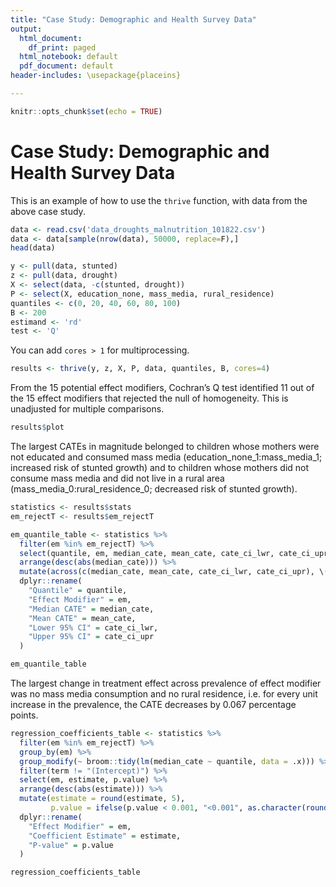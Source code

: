 ```yaml
---
title: "Case Study: Demographic and Health Survey Data"
output:
  html_document:
    df_print: paged
  html_notebook: default
  pdf_document: default
header-includes: \usepackage{placeins}

---
```


```r
knitr::opts_chunk$set(echo = TRUE)
```

# Case Study: Demographic and Health Survey Data

This is an example of how to use the `thrive` function, with data from the above case study. 
```r
data <- read.csv('data_droughts_malnutrition_101822.csv')
data <- data[sample(nrow(data), 50000, replace=F),]
head(data)
```

```r
y <- pull(data, stunted)
z <- pull(data, drought)
X <- select(data, -c(stunted, drought))
P <- select(X, education_none, mass_media, rural_residence)
quantiles <- c(0, 20, 40, 60, 80, 100)
B <- 200
estimand <- 'rd'
test <- 'Q'
```

You can add `cores > 1` for multiprocessing. 
```r
results <- thrive(y, z, X, P, data, quantiles, B, cores=4)
```
From the 15 potential effect modifiers, Cochran's Q test identified 11 out of the 15 effect modifiers that rejected the null of homogeneity. This is unadjusted for multiple comparisons. 
```r
results$plot
```

The largest CATEs in magnitude belonged to children whose mothers were not educated and consumed mass media (education_none_1:mass_media_1; increased risk of stunted growth) and to children whose mothers did not consume mass media and did not live in a rural area (mass_media_0:rural_residence_0; decreased risk of stunted growth).
```r
statistics <- results$stats
em_rejectT <- results$em_rejectT

em_quantile_table <- statistics %>%
  filter(em %in% em_rejectT) %>%
  select(quantile, em, median_cate, mean_cate, cate_ci_lwr, cate_ci_upr) %>%
  arrange(desc(abs(median_cate))) %>%
  mutate(across(c(median_cate, mean_cate, cate_ci_lwr, cate_ci_upr), \(x) round(x, 3))) %>%
  dplyr::rename(
    "Quantile" = quantile,
    "Effect Modifier" = em,
    "Median CATE" = median_cate,
    "Mean CATE" = mean_cate,
    "Lower 95% CI" = cate_ci_lwr,
    "Upper 95% CI" = cate_ci_upr
  )

em_quantile_table
```

The largest change in treatment effect across prevalence of effect modifier was no mass media consumption and no rural residence, i.e. for every unit increase in the prevalence, the CATE decreases by 0.067 percentage points. 
```r
regression_coefficients_table <- statistics %>%
  filter(em %in% em_rejectT) %>%
  group_by(em) %>%
  group_modify(~ broom::tidy(lm(median_cate ~ quantile, data = .x))) %>%
  filter(term != "(Intercept)") %>%
  select(em, estimate, p.value) %>%
  arrange(desc(abs(estimate))) %>%
  mutate(estimate = round(estimate, 5),
         p.value = ifelse(p.value < 0.001, "<0.001", as.character(round(p.value, 3)))) %>%
  dplyr::rename(
    "Effect Modifier" = em,
    "Coefficient Estimate" = estimate,
    "P-value" = p.value
  )

regression_coefficients_table
```
